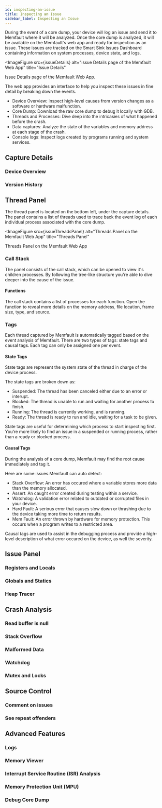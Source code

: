 ```yaml
---
id: inspecting-an-issue
title: Inspecting an Issue
sidebar_label: Inspecting an Issue
---
```



During the event of a core dump, your device will log an issue and send it to Memfault where it will be analyzed. 
Once the core dump is analyzed, it will be available on the Memfault's web app and ready for inspection as an issue. 
These issues are tracked on the Smart Sink Issues Dashboard containing information on system processes, device state, and logs. 

<ImageFigure
  src={issueDetails}
  alt="Issue Details page of the Memfault Web App"
  title="Issue Details"
>
  Issue Details page of the Memfault Web App.
</ImageFigure>

The web app provides an interface to help you inspect these issues in fine detail by breaking down the events.
- Device Overview: Inspect high-level causes from version changes as a software or hardware malfunction.
- Core Dump: Download the raw core dump to debug it locally with GDB.
- Threads and Processes: Dive deep into the intricasies of what happened before the crash.
- Data captures: Analyze the state of the variables and memory address at each stage of the crash.
- Console logs: Inspect logs created by programs running and system services.

## Capture Details

### Device Overview

### Version History

## Thread Panel
The thread panel is located on the bottom left, under the capture details.
The panel contains a list of threads used to trace back the event log of each individual process associated with the core dump.

<ImageFigure
  src={issueThreadsPanel}
  alt="Threads Panel on the Memfault Web App"
  title="Threads Panel"
>
  Threads Panel on the Memfault Web App
</ImageFigure>

### Call Stack
The panel consists of the call stack, which can be opened to view it's children processes. 
By following the tree-like structure you're able to dive deeper into the cause of the issue.

#### Functions
The call stack contains a list of processes for each function. Open the function to reveal more details on the memory address, file location, frame size, type, and source. 

### Tags
Each thread captured by Memfault is automatically tagged based on the event analysis of Memfault.
There are two types of tags: state tags and causal tags. Each tag can only be assigned one per event.

#### State Tags
State tags are represent the system state of the thread in charge of the device process.

The state tags are broken down as:
- Suspended: The thread has been canceled either due to an error or interupt.
- Blocked: The thread is unable to run and waiting for another process to finish.
- Running: The thread is currently working, and is running.
- Ready: The thread is ready to run and idle, waiting for a task to be given.

State tags are useful for determining which process to start inspecting first. You're more likely to find an issue in a suspended or running process, rather than a ready or blocked process.

#### Causal Tags
During the analysis of a core dump, Memfault may find the root cause immediately and tag it.

Here are some issues Memfault can auto detect:
- Stack Overflow: An error has occured where a variable stores more data than the memory allocated.
- Assert: An caught error created during testing within a service.
- Watchdog: A validation error related to outdated or corrupted files in your device.
- Hard Fault: A serious error that causes slow down or thrashing due to the device taking more time to return results.
- Mem Fault: An error thrown by hardware for memory protection. This occurs when a program writes to a restricted area.

Causal tags are used to assist in the debugging process and provide a high-level description of what error occured on the device, as well the severity.
## Issue Panel

### Registers and Locals

### Globals and Statics

### Heap Tracer

## Crash Analysis

### Read buffer is null

### Stack Overflow

### Malformed Data

### Watchdog 

### Mutex and Locks

## Source Control

### Comment on issues

### See repeat offenders

## Advanced Features

### Logs

### Memory Viewer

### Interrupt Service Routine (ISR) Analysis

### Memory Protection Unit (MPU)

### Debug Core Dump
